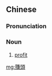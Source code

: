 {{also|赚头}}
==Chinese==
{{zh-forms|s=赚头}}

===Pronunciation===
{{zh-pron
|m=zhuàntou
|c=zaan6 tau4
|mn=qz,xm,zz:choán-thâu
|cat=n
}}

===Noun===
{{zh-noun}}

# {{lb|zh|informal}} [[profit]]

[[mg:賺頭]]